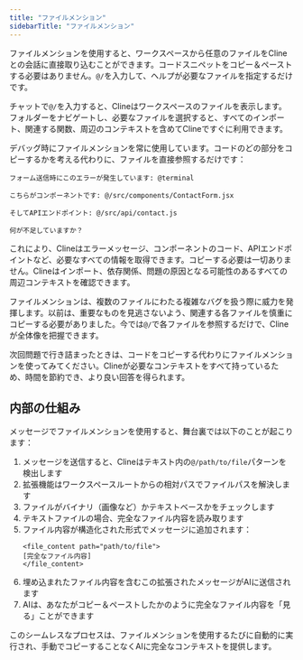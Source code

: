 ```yaml
---
title: "ファイルメンション"
sidebarTitle: "ファイルメンション"
---
```


ファイルメンションを使用すると、ワークスペースから任意のファイルをClineとの会話に直接取り込むことができます。コードスニペットをコピー＆ペーストする必要はありません。`@/`を入力して、ヘルプが必要なファイルを指定するだけです。

チャットで`@/`を入力すると、Clineはワークスペースのファイルを表示します。フォルダーをナビゲートし、必要なファイルを選択すると、すべてのインポート、関連する関数、周辺のコンテキストを含めてClineですぐに利用できます。

デバッグ時にファイルメンションを常に使用しています。コードのどの部分をコピーするかを考える代わりに、ファイルを直接参照するだけです：

```
フォーム送信時にこのエラーが発生しています: @terminal

こちらがコンポーネントです: @/src/components/ContactForm.jsx

そしてAPIエンドポイント: @/src/api/contact.js

何が不足していますか？
```

これにより、Clineはエラーメッセージ、コンポーネントのコード、APIエンドポイントなど、必要なすべての情報を取得できます。コピーする必要は一切ありません。Clineはインポート、依存関係、問題の原因となる可能性のあるすべての周辺コンテキストを確認できます。

ファイルメンションは、複数のファイルにわたる複雑なバグを扱う際に威力を発揮します。以前は、重要なものを見逃さないよう、関連する各ファイルを慎重にコピーする必要がありました。今では`@/`で各ファイルを参照するだけで、Clineが全体像を把握できます。

次回問題で行き詰まったときは、コードをコピーする代わりにファイルメンションを使ってみてください。Clineが必要なコンテキストをすべて持っているため、時間を節約でき、より良い回答を得られます。

## 内部の仕組み

メッセージでファイルメンションを使用すると、舞台裏では以下のことが起こります：

1. メッセージを送信すると、Clineはテキスト内の`@/path/to/file`パターンを検出します
2. 拡張機能はワークスペースルートからの相対パスでファイルパスを解決します
3. ファイルがバイナリ（画像など）かテキストベースかをチェックします
4. テキストファイルの場合、完全なファイル内容を読み取ります
5. ファイル内容が構造化された形式でメッセージに追加されます：
    ```
    <file_content path="path/to/file">
    [完全なファイル内容]
    </file_content>
    ```
6. 埋め込まれたファイル内容を含むこの拡張されたメッセージがAIに送信されます
7. AIは、あなたがコピー＆ペーストしたかのように完全なファイル内容を「見る」ことができます

このシームレスなプロセスは、ファイルメンションを使用するたびに自動的に実行され、手動でコピーすることなくAIに完全なコンテキストを提供します。

